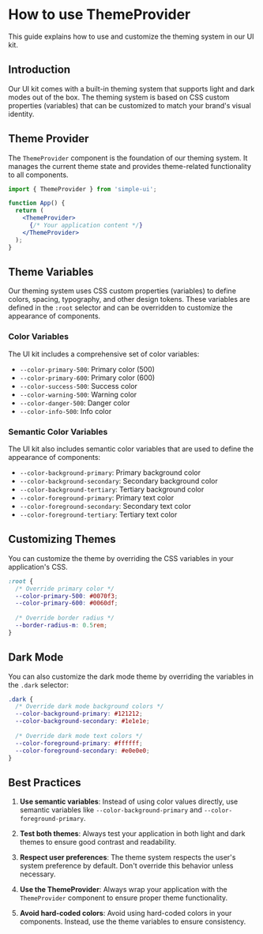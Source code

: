 # How to use ThemeProvider

This guide explains how to use and customize the theming system in our UI kit.

## Introduction

Our UI kit comes with a built-in theming system that supports light and dark modes out of the box. The theming system is based on CSS custom properties (variables) that can be customized to match your brand's visual identity.

## Theme Provider

The `ThemeProvider` component is the foundation of our theming system. It manages the current theme state and provides theme-related functionality to all components.

```jsx
import { ThemeProvider } from 'simple-ui';

function App() {
  return (
    <ThemeProvider>
      {/* Your application content */}
    </ThemeProvider>
  );
}
```

## Theme Variables

Our theming system uses CSS custom properties (variables) to define colors, spacing, typography, and other design tokens. These variables are defined in the `:root` selector and can be overridden to customize the appearance of components.

### Color Variables

The UI kit includes a comprehensive set of color variables:

- `--color-primary-500`: Primary color (500)
- `--color-primary-600`: Primary color (600)
- `--color-success-500`: Success color
- `--color-warning-500`: Warning color
- `--color-danger-500`: Danger color
- `--color-info-500`: Info color

### Semantic Color Variables

The UI kit also includes semantic color variables that are used to define the appearance of components:

- `--color-background-primary`: Primary background color
- `--color-background-secondary`: Secondary background color
- `--color-background-tertiary`: Tertiary background color
- `--color-foreground-primary`: Primary text color
- `--color-foreground-secondary`: Secondary text color
- `--color-foreground-tertiary`: Tertiary text color

## Customizing Themes

You can customize the theme by overriding the CSS variables in your application's CSS.

```css
:root {
  /* Override primary color */
  --color-primary-500: #0070f3;
  --color-primary-600: #0060df;
  
  /* Override border radius */
  --border-radius-m: 0.5rem;
}
```

## Dark Mode

You can also customize the dark mode theme by overriding the variables in the `.dark` selector:

```css
.dark {
  /* Override dark mode background colors */
  --color-background-primary: #121212;
  --color-background-secondary: #1e1e1e;
  
  /* Override dark mode text colors */
  --color-foreground-primary: #ffffff;
  --color-foreground-secondary: #e0e0e0;
}
```

## Best Practices

1. **Use semantic variables**: Instead of using color values directly, use semantic variables like `--color-background-primary` and `--color-foreground-primary`.

2. **Test both themes**: Always test your application in both light and dark themes to ensure good contrast and readability.

3. **Respect user preferences**: The theme system respects the user's system preference by default. Don't override this behavior unless necessary.

4. **Use the ThemeProvider**: Always wrap your application with the `ThemeProvider` component to ensure proper theme functionality.

5. **Avoid hard-coded colors**: Avoid using hard-coded colors in your components. Instead, use the theme variables to ensure consistency.
